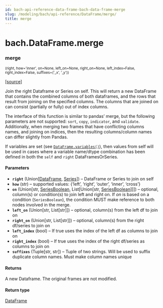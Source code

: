 ```yaml
---
id: bach-api-reference-data-frame-bach-data-frame-merge
slug: /modeling/bach/api-reference/DataFrame/merge/
title: merge
---
```


# bach.DataFrame.merge

<div className="method">

### <span className="name">merge</span>

<small className="parameter-list">(<span className="parameter" id="right">right</span>, <span className="parameter" id="how">how='inner'</span>, <span className="parameter" id="on">on=None</span>, <span className="parameter" id="left_on">left_on=None</span>, <span className="parameter" id="right_on">right_on=None</span>, <span className="parameter" id="left_index">left_index=False</span>, <span className="parameter" id="right_index">right_index=False</span>, <span className="parameter" id="suffixes">suffixes=('_x', '_y')</span>)</small>


&#8203;<span className="view-source">[[source]](https://github.com/objectiv/objectiv-analytics/blob/main/bach/bach/dataframe.py)</span>

<div className="content">

Join the right Dataframe or Series on self. This will return a new DataFrame that contains the
combined columns of both dataframes, and the rows that result from joining on the specified columns.
The columns that are joined on can consist (partially or fully) out of index columns.

The interface of this function is similar to pandas’ merge, but the following parameters are not
supported: `sort`, `copy`, `indicator`, and `validate`.
Additionally, when merging two frames that have conflicting columns names, and joining on indices,
then the resulting columns/column names can differ slightly from Pandas.

If variables are set (see [`DataFrame.variables()`](/modeling/bach/api-reference/DataFrame/bach.DataFrame.variables.mdx)), then values from self will be used in cases
where a variable name/dtype combination has been defined in both the `self` and `right`
DataFramesOrSeries.


#### Parameters

* **`right`** (Union[[DataFrame](/modeling/bach/api-reference/DataFrame/bach.DataFrame.mdx), [Series](/modeling/bach/api-reference/Series/bach.Series.mdx)]) – DataFrame or Series to join on self
* **`how`** (str) – supported values: {‘left’, ‘right’, ‘outer’, ‘inner’, ‘cross’}
* **`on`** (Union[str, [SeriesBoolean](/modeling/bach/api-reference/Series/Boolean/index.mdx#bach.SeriesBoolean), List[Union[str, [SeriesBoolean](/modeling/bach/api-reference/Series/Boolean/index.mdx#bach.SeriesBoolean)]]]) – optional, column(s) or condition(s) to join left and right on.
If *on* is based on a condition (`SeriesBoolean`), the condition MUST make reference to both
nodes involved in the merge.
* **`left_on`** (Union[str, List[str]]) – optional, column(s) from the left df to join on
* **`right_on`** (Union[str, List[str]]) – optional, column(s) from the right df/series to join on
* **`left_index`** (bool) – If true uses the index of the left df as columns to join on
* **`right_index`** (bool) – If true uses the index of the right df/series as columns to join on
* **`suffixes`** (Tuple[str, str]) – Tuple of two strings. Will be used to suffix duplicate column names. Must make
column names unique



#### Returns

A new Dataframe. The original frames are not modified.



#### Return type

[DataFrame](/modeling/bach/api-reference/DataFrame/bach.DataFrame.mdx)



</div>


</div>
